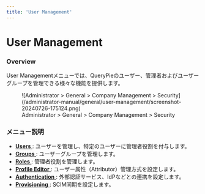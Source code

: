 ```yaml
---
title: 'User Management'
---
```


# User Management

### Overview

User Managementメニューでは、QueryPieのユーザー、管理者およびユーザーグループを管理できる様々な機能を提供します。

<figure data-layout="center" data-align="center">
![Administrator &gt; General &gt; Company Management &gt; Security](/administrator-manual/general/user-management/screenshot-20240726-175124.png)
<figcaption>
Administrator &gt; General &gt; Company Management &gt; Security
</figcaption>
</figure>

### メニュー説明

* [ **Users** ](user-management/users) : ユーザーを管理し、特定のユーザーに管理者役割を付与します。
* [ **Groups** ](user-management/groups) : ユーザーグループを管理します。
* [ **Roles** ](user-management/roles) : 管理者役割を管理します。
* [ **Profile Editor** ](user-management/profile-editor) : ユーザー属性（Attributor）管理方式を設定します。
* [ **Authentication** ](user-management/authentication) : 外部認証サービス、IdPなどとの連携を設定します。
* [ **Provisioning** ](user-management/provisioning) : SCIM同期を設定します。



